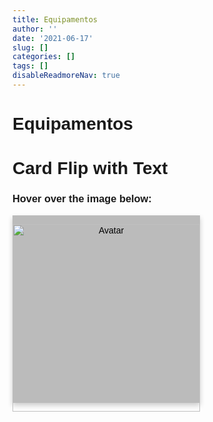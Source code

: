 ```yaml
---
title: Equipamentos
author: ''
date: '2021-06-17'
slug: []
categories: []
tags: []
disableReadmoreNav: true
---
```


# Equipamentos

<style>
body {
  font-family: Arial, Helvetica, sans-serif;
}

.flip-card {
  background-color: transparent;
  width: 300px;
  height: 300px;
  perspective: 1000px;
}

.flip-card-inner {
  position: relative;
  width: 100%;
  height: 100%;
  text-align: center;
  transition: transform 0.6s;
  transform-style: preserve-3d;
  box-shadow: 0 4px 8px 0 rgba(0,0,0,0.2);
}

.flip-card:hover .flip-card-inner {
  transform: rotateY(180deg);
}

.flip-card-front, .flip-card-back {
  position: absolute;
  width: 100%;
  height: 100%;
  -webkit-backface-visibility: hidden;
  backface-visibility: hidden;
}

.flip-card-front {
  background-color: #bbb;
  color: black;
}

.flip-card-back {
  background-color: #2980b9;
  color: white;
  transform: rotateY(180deg);
}
</style>
</head>
<body>

<h1>Card Flip with Text</h1>
<h3>Hover over the image below:</h3>

<div class="flip-card">
<div class="flip-card-inner">
<div class="flip-card-front">
<img src="img_avatar.png" alt="Avatar" style="width:300px;height:300px;">
</div>
<div class="flip-card-back">
<h1>John Doe</h1> 
<p>Architect & Engineer</p> 
<p>We love that guy</p>
</div>
</div>
</div>